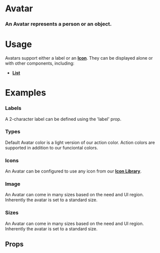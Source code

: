 
<Meta title="Atoms|Avatar" component={Avatar} />

# Avatar

### An Avatar represents a person or an object.

<Preview withToolbar>
  <Story name="Standard">
    <Avatar label="LG" />
  </Story>
</Preview>

# Usage

Avatars support either a label or an **[Icon](/?path=/docs/atoms-icon--documentation)**. They can be displayed alone or with other components, including:

- **[List](/?path=/docs/blocks-list--documentation)**

# Examples

### Labels

A 2-character label can be defined using the 'label' prop.

<Preview>
  <Story name="Labels">
    <Grid columns="4">
      <Avatar label="AB" />
      <Avatar label="CD" />
      <Avatar label="ST" />
      <Avatar label="UV" />
    </Grid>
  </Story>
</Preview>

### Types

Default Avatar color is a light version of our action color. Action colors are supported in addition to our funciontal colors.

<Preview>
  <Story name="Types">
    <Grid columns="4">
      <Avatar label="DF" />
      <Avatar label="PR" type="action" />
      <Avatar label="IN" type="info" />
      <Avatar label="SC" type="success" />
      <Avatar label="WN" type="warning" />
      <Avatar label="AL" type="alert" />
    </Grid>
  </Story>
</Preview>

### Icons

An Avatar can be configured to use any icon from our **[Icon Library](/?path=/docs/application-libraries-icon-library--app-icons)**.

<Preview>
  <Story name="Icons">
    <Grid columns="4">
      <Avatar icon="alert" />
      <Avatar icon="bookmark_solid" />
      <Avatar icon="home" />
      <Avatar icon="mail" />
    </Grid>
  </Story>
</Preview>


### Image

An Avatar can come in many sizes based on the need and UI region. Inherently the avatar is set to a standard size.

<Preview>
  <Story name="Image">
    <Grid columns="4">
      <Avatar size="3x" image src="https://encrypted-tbn0.gstatic.com/images?q=tbn:ANd9GcRKFattKrNRvWlq7W5k_19wjiYpmqVUFgw4vDIrgWL5l2BQuRAE"/>
       <Avatar size="4x" image src="https://encrypted-tbn0.gstatic.com/images?q=tbn:ANd9GcRKFattKrNRvWlq7W5k_19wjiYpmqVUFgw4vDIrgWL5l2BQuRAE"/>
    </Grid>
  </Story>
</Preview>

### Sizes

An Avatar can come in many sizes based on the need and UI region. Inherently the avatar is set to a standard size.

<Preview>
  <Story name="Sizes">
    <Grid columns="4">
      <Avatar label="1x" size="1x" />
      <Avatar label="2x" size="2x" />
      <Avatar label="3x" size="3x" />
      <Avatar label="4x" size="4x" />
    </Grid>
  </Story>
</Preview>



## Props

<Props of={Avatar} />
